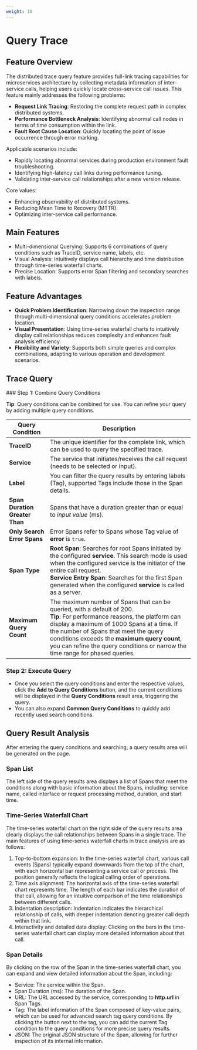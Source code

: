 ```yaml
---
weight: 10
---
```


# Query Trace

## Feature Overview

The distributed trace query feature provides full-link tracing capabilities for microservices architecture by collecting metadata information of inter-service calls, helping users quickly locate cross-service call issues. This feature mainly addresses the following problems:

- **Request Link Tracing**: Restoring the complete request path in complex distributed systems.
- **Performance Bottleneck Analysis**: Identifying abnormal call nodes in terms of time consumption within the link.
- **Fault Root Cause Location**: Quickly locating the point of issue occurrence through error marking.

Applicable scenarios include:

- Rapidly locating abnormal services during production environment fault troubleshooting.
- Identifying high-latency call links during performance tuning.
- Validating inter-service call relationships after a new version release.

Core values:

- Enhancing observability of distributed systems.
- Reducing Mean Time to Recovery (MTTR).
- Optimizing inter-service call performance.

## Main Features

- Multi-dimensional Querying: Supports 6 combinations of query conditions such as TraceID, service name, labels, etc.
- Visual Analysis: Intuitively displays call hierarchy and time distribution through time-series waterfall charts.
- Precise Location: Supports error Span filtering and secondary searches with labels.

## Feature Advantages

- **Quick Problem Identification**: Narrowing down the inspection range through multi-dimensional query conditions accelerates problem location.
- **Visual Presentation**: Using time-series waterfall charts to intuitively display call relationships reduces complexity and enhances fault analysis efficiency.
- **Flexibility and Variety**: Supports both simple queries and complex combinations, adapting to various operation and development scenarios.

## Trace Query

<Steps>
  ### Step 1: Combine Query Conditions

  **Tip**: Query conditions can be combined for use. You can refine your query by adding multiple query conditions.

  | Query Condition      | Description                                                                                                           |
  | ------------------ | ------------------------------------------------------------------------------------------------------------------ |
  | **TraceID**        | The unique identifier for the complete link, which can be used to query the specified trace.                  |
  | **Service**            | The service that initiates/receives the call request (needs to be selected or input).                               |
  | **Label**              | You can filter the query results by entering labels (Tag), supported Tags include those in the Span details.      |
  | **Span Duration Greater Than** | Spans that have a duration greater than or equal to *input value* (ms).                                    |
  | **Only Search Error Spans** | Error Spans refer to Spans whose Tag value of **error** is `true`.                                             |
  | **Span Type**      | **Root Span**: Searches for root Spans initiated by the configured **service**. This search mode is used when the configured service is the initiator of the entire call request. <br />**Service Entry Span**: Searches for the first Span generated when the configured **service** is called as a server.         |
  | **Maximum Query Count**  | The maximum number of Spans that can be queried, with a default of 200. <br />**Tip**: For performance reasons, the platform can display a maximum of 1000 Spans at a time. If the number of Spans that meet the query conditions exceeds the **maximum query count**, you can refine the query conditions or narrow the time range for phased queries.   |

  ### Step 2: Execute Query

  - Once you select the query conditions and enter the respective values, click the **Add to Query Conditions** button, and the current conditions will be displayed in the **Query Conditions** result area, triggering the query.
  - You can also expand **Common Query Conditions** to quickly add recently used search conditions.
</Steps>

## Query Result Analysis

After entering the query conditions and searching, a query results area will be generated on the page.

### Span List

The left side of the query results area displays a list of Spans that meet the conditions along with basic information about the Spans, including: service name, called interface or request processing method, duration, and start time.

### Time-Series Waterfall Chart

The time-series waterfall chart on the right side of the query results area clearly displays the call relationships between Spans in a single trace. The main features of using time-series waterfall charts in trace analysis are as follows:

1. Top-to-bottom expansion: In the time-series waterfall chart, various call events (Spans) typically expand downwards from the top of the chart, with each horizontal bar representing a service call or process. The position generally reflects the logical calling order of operations.
2. Time axis alignment: The horizontal axis of the time-series waterfall chart represents time. The length of each bar indicates the duration of that call, allowing for an intuitive comparison of the time relationships between different calls.
3. Indentation description: Indentation indicates the hierarchical relationship of calls, with deeper indentation denoting greater call depth within that link.
4. Interactivity and detailed data display: Clicking on the bars in the time-series waterfall chart can display more detailed information about that call.

### Span Details

By clicking on the row of the Span in the time-series waterfall chart, you can expand and view detailed information about the Span, including:

- Service: The service within the Span.
- Span Duration (ms): The duration of the Span.
- URL: The URL accessed by the service, corresponding to **http.url** in Span Tags.
- Tag: The label information of the Span composed of key-value pairs, which can be used for advanced search tag query conditions. By clicking the button next to the tag, you can add the current Tag condition to the query conditions for more precise query results.
- JSON: The original JSON structure of the Span, allowing for further inspection of its internal information.
